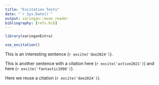 ```yaml
---
title: "Excitation Tests"
date: "`r Sys.Date()`"
output: xaringan::moon_reader
bibliography: [refs.bib]
---
```


```r
library(xaringanExtra)
```

```r
use_excitation()
```

This is an interesting sentence (`r excite('doe2024')`).

This is another sentence with a citation here (`r excite('active2021')`) and here (`r excite('fantastic1998')`).

Here we reuse a citation (`r excite('doe2024')`).
